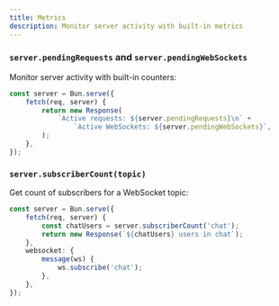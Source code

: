 ```yaml
---
title: Metrics
description: Monitor server activity with built-in metrics
---
```


### `server.pendingRequests` and `server.pendingWebSockets`

Monitor server activity with built-in counters:

```ts
const server = Bun.serve({
	fetch(req, server) {
		return new Response(
			`Active requests: ${server.pendingRequests}\n` +
				`Active WebSockets: ${server.pendingWebSockets}`,
		);
	},
});
```

### `server.subscriberCount(topic)`

Get count of subscribers for a WebSocket topic:

```ts
const server = Bun.serve({
	fetch(req, server) {
		const chatUsers = server.subscriberCount('chat');
		return new Response(`${chatUsers} users in chat`);
	},
	websocket: {
		message(ws) {
			ws.subscribe('chat');
		},
	},
});
```
